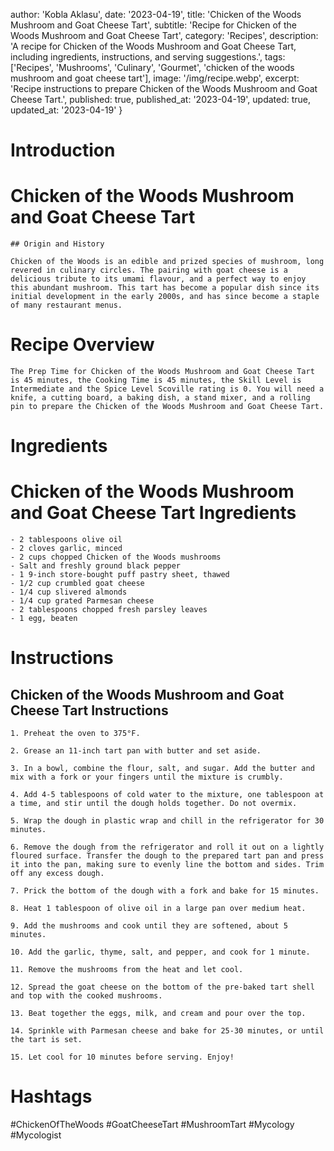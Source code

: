 
  author: 'Kobla Aklasu',
  date: '2023-04-19',
  title: 'Chicken of the Woods Mushroom and Goat Cheese Tart',
  subtitle: 'Recipe for Chicken of the Woods Mushroom and Goat Cheese Tart',
  category: 'Recipes',
  description: 'A recipe for Chicken of the Woods Mushroom and Goat Cheese Tart, including ingredients, instructions, and serving suggestions.',
  tags: ['Recipes', 'Mushrooms', 'Culinary', 'Gourmet', 'chicken of the woods mushroom and goat cheese tart'],
  image: '/img/recipe.webp',
  excerpt: 'Recipe instructions to prepare Chicken of the Woods Mushroom and Goat Cheese Tart.',
  published: true,
  published_at: '2023-04-19',
  updated: true,
  updated_at: '2023-04-19'
}


  # Introduction

# Chicken of the Woods Mushroom and Goat Cheese Tart
    
    ## Origin and History
    
    Chicken of the Woods is an edible and prized species of mushroom, long revered in culinary circles. The pairing with goat cheese is a delicious tribute to its umami flavour, and a perfect way to enjoy this abundant mushroom. This tart has become a popular dish since its initial development in the early 2000s, and has since become a staple of many restaurant menus.

# Recipe Overview

    The Prep Time for Chicken of the Woods Mushroom and Goat Cheese Tart is 45 minutes, the Cooking Time is 45 minutes, the Skill Level is Intermediate and the Spice Level Scoville rating is 0. You will need a knife, a cutting board, a baking dish, a stand mixer, and a rolling pin to prepare the Chicken of the Woods Mushroom and Goat Cheese Tart.

# Ingredients

# Chicken of the Woods Mushroom and Goat Cheese Tart Ingredients
    - 2 tablespoons olive oil
    - 2 cloves garlic, minced
    - 2 cups chopped Chicken of the Woods mushrooms
    - Salt and freshly ground black pepper
    - 1 9-inch store-bought puff pastry sheet, thawed
    - 1/2 cup crumbled goat cheese
    - 1/4 cup slivered almonds
    - 1/4 cup grated Parmesan cheese
    - 2 tablespoons chopped fresh parsley leaves
    - 1 egg, beaten

# Instructions

## Chicken of the Woods Mushroom and Goat Cheese Tart Instructions
    
    1. Preheat the oven to 375°F.
    
    2. Grease an 11-inch tart pan with butter and set aside.
    
    3. In a bowl, combine the flour, salt, and sugar. Add the butter and mix with a fork or your fingers until the mixture is crumbly.
    
    4. Add 4-5 tablespoons of cold water to the mixture, one tablespoon at a time, and stir until the dough holds together. Do not overmix.
    
    5. Wrap the dough in plastic wrap and chill in the refrigerator for 30 minutes.
    
    6. Remove the dough from the refrigerator and roll it out on a lightly floured surface. Transfer the dough to the prepared tart pan and press it into the pan, making sure to evenly line the bottom and sides. Trim off any excess dough.
    
    7. Prick the bottom of the dough with a fork and bake for 15 minutes.
    
    8. Heat 1 tablespoon of olive oil in a large pan over medium heat.
    
    9. Add the mushrooms and cook until they are softened, about 5 minutes.
    
    10. Add the garlic, thyme, salt, and pepper, and cook for 1 minute.
    
    11. Remove the mushrooms from the heat and let cool.
    
    12. Spread the goat cheese on the bottom of the pre-baked tart shell and top with the cooked mushrooms.
    
    13. Beat together the eggs, milk, and cream and pour over the top.
    
    14. Sprinkle with Parmesan cheese and bake for 25-30 minutes, or until the tart is set.
    
    15. Let cool for 10 minutes before serving. Enjoy!

# Hashtags

#ChickenOfTheWoods #GoatCheeseTart #MushroomTart #Mycology #Mycologist



